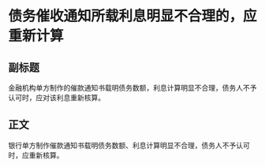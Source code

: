 # 债务催收通知所载利息明显不合理的，应重新计算
## 副标题
金融机构单方制作的催款通知书载明债务数额，利息计算明显不合理，债务人不予认可时，应对该利息重新核算。
## 正文
银行单方制作催款通知书载明债务数额、利息计算明显不合理，债务人不予认可时，应重新核算。